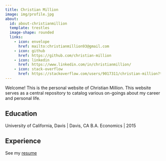 ```yaml
---
title: Christian Million
image: img/profile.jpg
about:
  id: about-christianmillion
  template: trestles
  image-shape: rounded
  links:
    - icon: envelope
      href: mailto:christianmillion93@gmail.com
    - icon: github
      href: https://github.com/christian-million
    - icon: linkedin
      href: https://www.linkedin.com/in/christianmillion/
    - icon: stack-overflow
      href: https://stackoverflow.com/users/9017311/christian-million?tab=profile
---
```


:::{#about-christianmillion}

Welcome! This is the personal website of Christian Million. This website serves as a central repository to catalog various on-goings about my career and personal life.

## Education

University of California, Davis | Davis, CA
B.A. Economics | 2015

## Experience

See my [resume](resume.qmd)

:::
